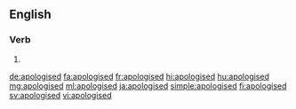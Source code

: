 ==English==

===Verb===
{{head|en|verb form}}

# {{en-past of|apologise}}

[[de:apologised]]
[[fa:apologised]]
[[fr:apologised]]
[[hi:apologised]]
[[hu:apologised]]
[[mg:apologised]]
[[ml:apologised]]
[[ja:apologised]]
[[simple:apologised]]
[[fi:apologised]]
[[sv:apologised]]
[[vi:apologised]]